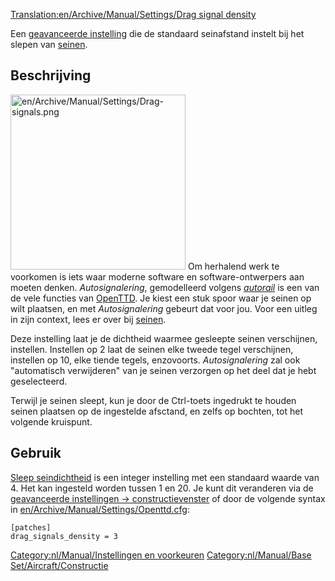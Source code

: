[[Translation:en/Archive/Manual/Settings/Drag signal density]]



[[Category:nl/Manual/Instellingen en voorkeuren]]
[[Category:nl/Manual/Base Set/Aircraft/Constructie]]

Een [[nl/Archive/Manual/Settings/Geavanceerde instellingen|geavanceerde instelling]] die de standaard seinafstand instelt bij het slepen van [[nl/Manual/Seinen|seinen]].

== Beschrijving ==
[[File:en/Archive/Manual/Settings/Drag-signals.png|right|280px]]
Om herhalend werk te voorkomen is iets waar moderne software en software-ontwerpers aan moeten denken. ''Autosignalering'', gemodelleerd volgens ''[[nl/Archive/Manual/Autorail|autorail]]'' is een van de vele functies van [[nl/Manual/Main Page|OpenTTD]]. Je kiest een stuk spoor waar je seinen op wilt plaatsen, en met ''Autosignalering'' gebeurt dat voor jou. Voor een uitleg in zijn context, lees er over bij [[nl/Manual/Seinen|seinen]].

Deze instelling laat je de dichtheid waarmee gesleepte seinen verschijnen, instellen. Instellen op 2 laat de seinen elke tweede tegel verschijnen, instellen op 10, elke tiende tegels, enzovoorts. ''Autosignalering'' zal ook "automatisch verwijderen" van je seinen verzorgen op het deel dat je hebt geselecteerd.

Terwijl je seinen sleept, kun je door de Ctrl-toets ingedrukt te houden seinen plaatsen op de ingestelde afsctand, en zelfs op bochten, tot het volgende kruispunt.

== Gebruik ==
[[nl/Archive/Manual/Settings/Sleep seindichtheid|Sleep seindichtheid]] is een integer instelling met een standaard waarde van 4. Het kan ingesteld worden tussen 1 en 20. Je kunt dit veranderen via de [[nl/Archive/Manual/Settings/Geavanceerde instellingen/Constructie#bij-slepen-plaats-seinen-elke|geavanceerde instellingen -> constructievenster]] of door de volgende syntax in [[en/Archive/Manual/Settings/Openttd.cfg]]:
<pre>[patches]
drag_signals_density = 3</pre>